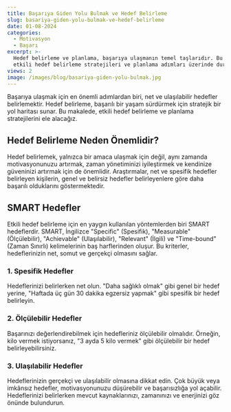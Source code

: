 ```yaml
---
title: Başarıya Giden Yolu Bulmak ve Hedef Belirleme
slug: basariya-giden-yolu-bulmak-ve-hedef-belirleme
date: 01-08-2024
categories:
  - Motivasyon
  - Başarı
excerpt: >-
  Hedef belirleme ve planlama, başarıya ulaşmanın temel taşlarıdır. Bu makalede,
  etkili hedef belirleme stratejileri ve planlama adımları üzerinde duracağız.
views: 2
image: /images/blog/basariya-giden-yolu-bulmak.jpg
---
```


Başarıya ulaşmak için en önemli adımlardan biri, net ve ulaşılabilir hedefler belirlemektir. Hedef belirleme, başarılı bir yaşam sürdürmek için stratejik bir yol haritası sunar. Bu makalede, etkili hedef belirleme ve planlama stratejilerini ele alacağız.

## Hedef Belirleme Neden Önemlidir?

Hedef belirlemek, yalnızca bir amaca ulaşmak için değil, aynı zamanda motivasyonunuzu artırmak, zaman yönetiminizi iyileştirmek ve kendinize güveninizi artırmak için de önemlidir. Araştırmalar, net ve spesifik hedefler belirleyen kişilerin, genel ve belirsiz hedefler belirleyenlere göre daha başarılı olduklarını göstermektedir.

## SMART Hedefler

Etkili hedef belirleme için en yaygın kullanılan yöntemlerden biri SMART hedeflerdir. SMART, İngilizce "Specific" (Spesifik), "Measurable" (Ölçülebilir), "Achievable" (Ulaşılabilir), "Relevant" (İlgili) ve "Time-bound" (Zaman Sınırlı) kelimelerinin baş harflerinden oluşur. Bu kriterler, hedeflerinizin net, somut ve gerçekçi olmasını sağlar.

### 1. Spesifik Hedefler

Hedeflerinizi belirlerken net olun. "Daha sağlıklı olmak" gibi genel bir hedef yerine, "Haftada üç gün 30 dakika egzersiz yapmak" gibi spesifik bir hedef belirleyin.

### 2. Ölçülebilir Hedefler

Başarınızı değerlendirebilmek için hedefleriniz ölçülebilir olmalıdır. Örneğin, kilo vermek istiyorsanız, "3 ayda 5 kilo vermek" gibi ölçülebilir bir hedef belirleyebilirsiniz.

### 3. Ulaşılabilir Hedefler

Hedeflerinizin gerçekçi ve ulaşılabilir olmasına dikkat edin. Çok büyük veya imkânsız hedefler, motivasyonunuzu düşürebilir ve başarısızlığa yol açabilir. Hedeflerinizi belirlerken mevcut kaynaklarınızı, zamanınızı ve enerjinizi göz önünde bulundurun.
